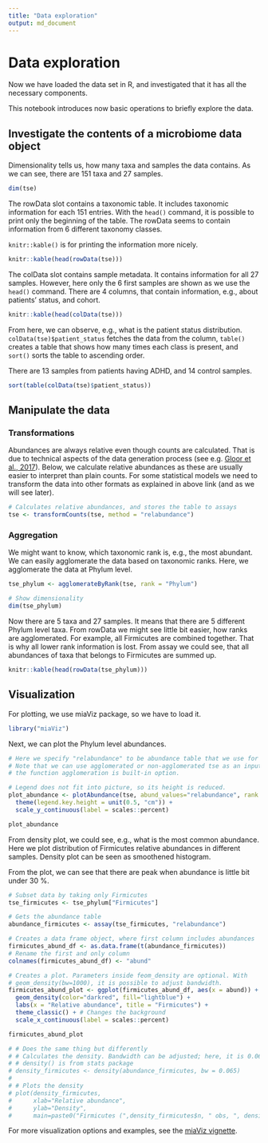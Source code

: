 ```yaml
---
title: "Data exploration"
output: md_document
---
```


# Data exploration

Now we have loaded the data set in R, and investigated that it has all
the necessary components.

This notebook introduces now basic operations to briefly explore the data. 

## Investigate the contents of a microbiome data object

Dimensionality tells us, how many taxa and samples the data contains. As we can see, 
there are 151 taxa and 27 samples.

```r
dim(tse)
```

The rowData slot contains a taxonomic table. It includes taxonomic information
for each 151 entries. With the `head()` command, it is possible to print only 
the beginning of the table. The rowData seems to contain information from 6 different 
taxonomy classes.

`knitr::kable()` is for printing the information more nicely.

```r
knitr::kable(head(rowData(tse)))
```

The colData slot contains sample metadata. It contains information for all 27 samples.
However, here only the 6 first samples are shown as we use the `head()` command. There
are 4 columns, that contain information, e.g., about patients' status, and cohort.

```r
knitr::kable(head(colData(tse)))
```

From here, we can observe, e.g., what is the patient status distribution.
`colData(tse)$patient_status` fetches the data from the column, `table()` creates a table
that shows how many times each class is present, and `sort()` sorts the table to 
ascending order.

There are 13 samples from patients having ADHD, and 14 control samples.

```r
sort(table(colData(tse)$patient_status))
```

## Manipulate the data


### Transformations

Abundances are always relative even though counts are calculated. That is due to technical aspects of the data generation process (see e.g. [Gloor et al., 2017](https://www.frontiersin.org/articles/10.3389/fmicb.2017.02224/full)). Below, we calculate relative abundances as these are usually easier to interpret
than plain counts. For some statistical models we need to transform the data into other formats as explained in above link (and as we will see later).

```r
# Calculates relative abundances, and stores the table to assays
tse <- transformCounts(tse, method = "relabundance")
```


### Aggregation

We might want to know, which taxonomic rank is, e.g., the most abundant. We can 
easily agglomerate the data based on taxonomic ranks. Here, we agglomerate 
the data at Phylum level. 

```r
tse_phylum <- agglomerateByRank(tse, rank = "Phylum")

# Show dimensionality
dim(tse_phylum)
```



Now there are 5 taxa and 27 samples. It means that there are 5 different Phylum
level taxa. From rowData we might see little bit easier, how ranks are agglomerated. 
For example, all Firmicutes are combined together. That is why all lower rank 
information is lost. From assay we could see, that all abundances of taxa that 
belongs to Firmicutes are summed up.

```r
knitr::kable(head(rowData(tse_phylum)))
```



## Visualization


For plotting, we use miaViz package, so we have to load it.

```r
library("miaViz")
```


Next, we can plot the Phylum level abundances. 

```r

# Here we specify "relabundance" to be abundance table that we use for plotting.
# Note that we can use agglomerated or non-agglomerated tse as an input, because
# the function agglomeration is built-in option. 

# Legend does not fit into picture, so its height is reduced.
plot_abundance <- plotAbundance(tse, abund_values="relabundance", rank = "Phylum") +
  theme(legend.key.height = unit(0.5, "cm")) +
  scale_y_continuous(label = scales::percent)

plot_abundance 
```

From density plot, we could see, e.g., what is the most common abundance.
Here we plot distribution of Firmicutes relative abundances in different samples. 
Density plot can be seen as smoothened histogram.

From the plot, we can see that there are peak when abundance is little bit under 30 %.

```r
# Subset data by taking only Firmicutes
tse_firmicutes <- tse_phylum["Firmicutes"]

# Gets the abundance table
abundance_firmicutes <- assay(tse_firmicutes, "relabundance")

# Creates a data frame object, where first column includes abundances
firmicutes_abund_df <- as.data.frame(t(abundance_firmicutes))
# Rename the first and only column
colnames(firmicutes_abund_df) <- "abund"

# Creates a plot. Parameters inside feom_density are optional. With 
# geom_density(bw=1000), it is possible to adjust bandwidth.
firmicutes_abund_plot <- ggplot(firmicutes_abund_df, aes(x = abund)) + 
  geom_density(color="darkred", fill="lightblue") + 
  labs(x = "Relative abundance", title = "Firmicutes") +
  theme_classic() + # Changes the background
  scale_x_continuous(label = scales::percent)

firmicutes_abund_plot

```

```r
# # Does the same thing but differently
# # Calculates the density. Bandwidth can be adjusted; here, it is 0.065.
# # density() is from stats package
# density_firmicutes <- density(abundance_firmicutes, bw = 0.065)
# 
# # Plots the density
# plot(density_firmicutes,
#      xlab="Relative abundance",
#      ylab="Density",
#      main=paste0("Firmicutes (",density_firmicutes$n, " obs, ", density_firmicutes$bw, " bw)"))
```

For more visualization options and examples, see the [miaViz vignette](https://microbiome.github.io/miaViz/articles/miaViz.html).